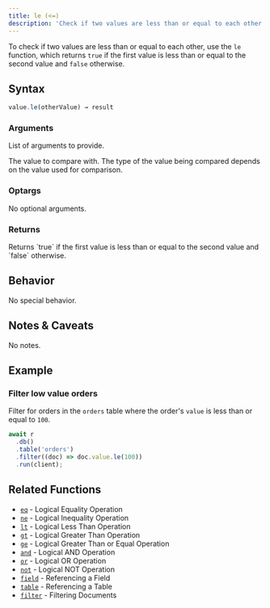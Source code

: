 ```yaml
---
title: le (<=)
description: 'Check if two values are less than or equal to each other.'
---
```



To check if two values are less than or equal to each other, use the `le` function, which returns `true` if the first value is less than or equal to the second value and `false` otherwise.

## Syntax

<CodeGroup>

```ts TypeScript
value.le(otherValue) → result
```

</CodeGroup>

### Arguments

List of arguments to provide.

<ParamField body="otherValue" type="string | number" required>
  The value to compare with. The type of the value being compared depends on the value used for
  comparison.
</ParamField>

### Optargs

No optional arguments.

### Returns

<ParamField body="result" type="boolean">
  Returns `true` if the first value is less than or equal to the second value and `false` otherwise.
</ParamField>

## Behavior

No special behavior.

## Notes & Caveats

No notes.

## Example

### Filter low value orders

Filter for orders in the `orders` table where the order's `value` is less than or equal to `100`.

<CodeGroup>

```ts TypeScript
await r
  .db()
  .table('orders')
  .filter((doc) => doc.value.le(100))
  .run(client);
```

</CodeGroup>

## Related Functions

- [`eq`](/sdk/logical-eq-operation) - Logical Equality Operation
- [`ne`](/sdk/logical-ne-operation) - Logical Inequality Operation
- [`lt`](/sdk/logical-lt-operation) - Logical Less Than Operation
- [`gt`](/sdk/logical-gt-operation) - Logical Greater Than Operation
- [`ge`](/sdk/logical-ge-operation) - Logical Greater Than or Equal Operation
- [`and`](/sdk/logical-and-operation) - Logical AND Operation
- [`or`](/sdk/logical-or-operation) - Logical OR Operation
- [`not`](/sdk/logical-not-operation) - Logical NOT Operation
- [`field`](/sdk/referencing-a-field) - Referencing a Field
- [`table`](/sdk/referencing-a-table) - Referencing a Table
- [`filter`](/sdk/filter-documents) - Filtering Documents

<DocumentationFooter />
